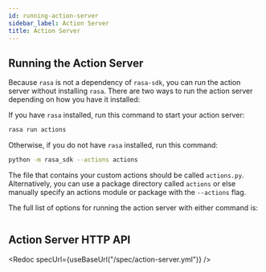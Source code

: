 ```yaml
---
id: running-action-server
sidebar_label: Action Server
title: Action Server
---
```



## Running the Action Server

Because `rasa` is not a dependency of `rasa-sdk`, you can run the action
server without installing `rasa`. There are two ways to run the action server
depending on how you have it installed:

If you have `rasa` installed, run this command to start your action server:

```bash
rasa run actions
```

Otherwise, if you do not have `rasa` installed, run this command:

```bash
python -m rasa_sdk --actions actions
```

The file that contains your custom actions should be called `actions.py`.
Alternatively, you can use a package directory called `actions` or else
manually specify an actions module or package with the `--actions` flag.

The full list of options for running the action server with either command is:

```text [rasa run actions --help]
```

## Action Server HTTP API

<!-- TODO: Document the rest of the API endpoints -->

<Redoc specUrl={useBaseUrl("/spec/action-server.yml")} />
